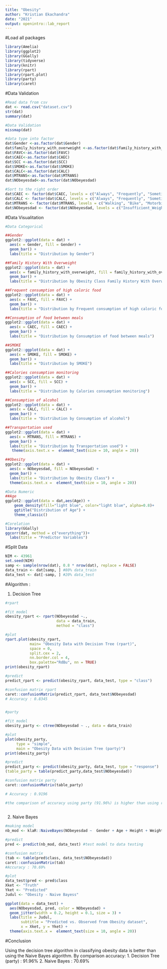 ```yaml
---
title: "Obesity"
author: "Kristian Ekachandra"
date: "2021"
output: openintro::lab_report
---
```


#Load all packages 

```r
library(Amelia)
library(ggplot2)
library(GGally)
library(tidyverse)
library(knitr) 
library(rpart)
library(rpart.plot)
library(party)
library(caret)
```

#Data Validation
   
```r

#Read data from csv
dat <- read.csv("dataset.csv")
str(dat)
summary(dat)

#Data Validation
missmap(dat)

#data type into factor
dat$Gender <-as.factor(dat$Gender)
dat$family_history_with_overweight <-as.factor(dat$family_history_with_overweight)
dat$FAVC<-as.factor(dat$FAVC)
dat$CAEC<-as.factor(dat$CAEC)
dat$SCC <-as.factor(dat$SCC)
dat$SMOKE<-as.factor(dat$SMOKE)
dat$CALC<-as.factor(dat$CALC)
dat$MTRANS<-as.factor(dat$MTRANS)
dat$NObeyesdad<-as.factor(dat$NObeyesdad)

#Sort to the right order
dat$CAEC <- factor(dat$CAEC, levels = c("Always", "Frequently", "Sometimes", "no"))
dat$CALC <- factor(dat$CALC, levels = c("Always", "Frequently", "Sometimes", "no"))
dat$MTRANS <- factor(dat$MTRANS, levels = c("Walking", "Bike", "Motorbike", "Automobile", "Public_Transportation"))
dat$NObeyesdad <- factor(dat$NObeyesdad, levels = c("Insufficient_Weight", "Normal_Weight", "Overweight_Level_I", "Overweight_Level_II", "Obesity_Type_I", "Obesity_Type_II", "Obesity_Type_III"))
```

#Data Visualitation

```r
#Data Categorical

##Gender
ggplot2::ggplot(data = dat) + 
  aes(x = Gender, fill = Gender) + 
  geom_bar() +
  labs(title = "Distribution by Gender")

##Family History With Overweight
ggplot2::ggplot(data = dat) + 
  aes(x = family_history_with_overweight, fill = family_history_with_overweight) + 
  geom_bar() +
  labs(title = "Distribution by Obesity Class Family History With Overweight")

##Frequent consumption of high caloric food
ggplot2::ggplot(data = dat) + 
  aes(x = FAVC, fill = FAVC) + 
  geom_bar() +
  labs(title = "Distribution by Frequent consumption of high caloric food")

##Consumption of food between meals
ggplot2::ggplot(data = dat) + 
  aes(x = CAEC, fill = CAEC) + 
  geom_bar() +
  labs(title = "Distribution by Consumption of food between meals")

##SMOKE
ggplot2::ggplot(data = dat) + 
  aes(x = SMOKE, fill = SMOKE) + 
  geom_bar() +
  labs(title = "Distribution by SMOKE")

##Calories consumption monitoring
ggplot2::ggplot(data = dat) + 
  aes(x = SCC, fill = SCC) + 
  geom_bar() +
  labs(title = "Distribution by Calories consumption monitoring")

##Consumption of alcohol
ggplot2::ggplot(data = dat) + 
  aes(x = CALC, fill = CALC) + 
  geom_bar() +
  labs(title = "Distribution by Consumption of alcohol")

##Transportation used
ggplot2::ggplot(data = dat) + 
  aes(x = MTRANS, fill = MTRANS) + 
  geom_bar() +
  labs(title = "Distribution by Transportation used") + 
   theme(axis.text.x =  element_text(size = 10, angle = 20))

##Obesity
ggplot2::ggplot(data = dat) + 
  aes(x = NObeyesdad, fill = NObeyesdad) + 
  geom_bar() +
  labs(title = "Distribution by Obesity Class") +
  theme(axis.text.x =  element_text(size = 10, angle = 20))

#Data Numeric
##Age
ggplot2::ggplot(data = dat,aes(Age)) +
    geom_density(fill="light blue", color="light blue", alpha=0.8)+
    ggtitle("Distribution of Age") +
    theme_classic()

#Corelation
library(GGally)
ggcorr(dat, method = c("everything"))+
  labs(title = "Predictor Variables")

```

#Split Data

```r
NIM <- 43961
set.seed(NIM)
samp <- sample(nrow(dat), 0.8 * nrow(dat), replace = FALSE)
data_train <- dat[samp, ] #80% data_train
data_test <- dat[-samp, ] #20% data_test

```

#Algorithm :

1. Decision Tree

```r
#rpart

#fit model
obesity_rpart <- rpart(NObeyesdad ~., 
                       data = data_train,
                       method = "class")

#plot
rpart.plot(obesity_rpart, 
           main= "Obesity Data with Decision Tree (rpart)", 
           space = 0, 
           split.cex = 2, 
           nn.border.col = 4,
           box.palette="RdBu", nn = TRUE)
print(obesity_rpart)

#predict
predict_rpart <- predict(obesity_rpart, data_test, type = "class")

#confusion matrix rpart
caret::confusionMatrix(predict_rpart, data_test$NObeyesdad)
# Accuracy : 0.8345


#party

#fit model
obesity_party <- ctree(NObeyesdad ~ ., data = data_train)

#plot
plot(obesity_party, 
     type = "simple", 
     main = "Obesity Data with Decision Tree (party)")
print(obesity_party)

#predict
predict_party <- predict(obesity_party, data_test, type = "response")
(table_party = table(predict_party,data_test$NObeyesdad))

#confusion matrix party
caret::confusionMatrix(table_party)

# Accuracy : 0.9196

#the comparison of accuracy using party (91.96%) is higher than using rpart (83.45%).
 
```

2. Naive Bayes

```r
#making model
nb_mod <- klaR::NaiveBayes(NObeyesdad ~  Gender + Age + Height + Weight + family_history_with_overweight + FAVC + CAEC + SCC + SMOKE + CALC + MTRANS + CH2O, data = data_train)

#predict
pred <- predict(nb_mod, data_test) #test model to data testing

#confusion matrix
(tab <- table(pred$class, data_test$NObeyesdad))
caret::confusionMatrix(tab)
#Accuracy : 70.69%

#plot
data_test$pred <- pred$class
Xket <- "Truth"
Yket <- "Predicted"
Judul <- "Obesity - Naive Bayess"

ggplot(data = data_test) + 
  aes(NObeyesdad, pred, color = NObeyesdad) +
  geom_jitter(width = 0.2, height = 0.1, size = 3) +
  labs(title = Judul,
       subtitle = "Predicted vs. Observed from Obesity dataset",
       x = Xket, y = Yket) +
  theme(axis.text.x =  element_text(size = 10, angle = 20))
```

#Conclusion

Using the decision tree algorithm in classifying obesity data is better than using the Naive Bayes algorithm.
By comparison accuracy:
1. Decision Tree (party)  : 91.96%
2. Naive Bayes    : 70.69%